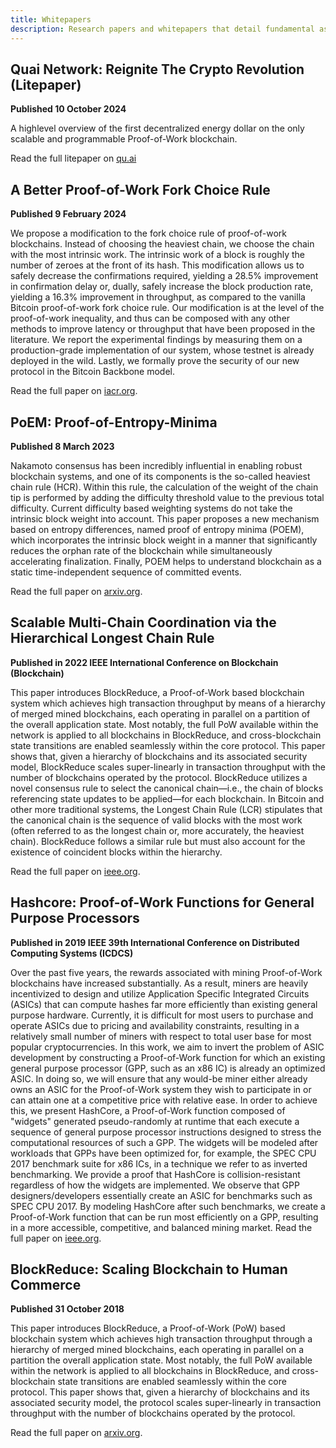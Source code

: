 ```yaml
---
title: Whitepapers
description: Research papers and whitepapers that detail fundamental aspects of the Quai protocol.
---
```


## Quai Network: Reignite The Crypto Revolution (Litepaper)

**Published 10 October 2024**

A highlevel overview of the first decentralized energy dollar on the only scalable and programmable Proof-of-Work blockchain.

Read the full litepaper on [qu.ai](https://qu.ai/litepaper)

## A Better Proof-of-Work Fork Choice Rule

**Published 9 February 2024**

We propose a modification to the fork choice rule of proof-of-work blockchains. Instead of choosing the heaviest chain, we choose the chain with the most intrinsic work. The intrinsic work of a block is roughly the number of zeroes at the front of its hash. This modification allows us to safely decrease the confirmations required, yielding a 28.5% improvement in confirmation delay or, dually, safely increase the block production rate, yielding a 16.3% improvement in throughput, as compared to the vanilla Bitcoin proof-of-work fork choice rule. Our modification is at the level of the proof-of-work inequality, and thus can be composed with any other methods to improve latency or throughput that have been proposed in the literature. We report the experimental findings by measuring them on a production-grade implementation of our system, whose testnet is already deployed in the wild. Lastly, we formally prove the security of our new protocol in the Bitcoin Backbone model.

Read the full paper on [iacr.org](https://eprint.iacr.org/2024/200).

## PoEM: Proof-of-Entropy-Minima

**Published 8 March 2023**

Nakamoto consensus has been incredibly influential in enabling robust blockchain systems, and one of its components is the so-called heaviest chain rule (HCR). Within this rule, the calculation of the weight of the chain tip is performed by adding the difficulty threshold value to the previous total difficulty. Current difficulty based weighting systems do not take the intrinsic block weight into account. This paper proposes a new mechanism based on entropy differences, named proof of entropy minima (POEM), which incorporates the intrinsic block weight in a manner that significantly reduces the orphan rate of the blockchain while simultaneously accelerating finalization. Finally, POEM helps to understand blockchain as a static time-independent sequence of committed events.

Read the full paper on [arxiv.org](https://arxiv.org/abs/2303.04305).

## Scalable Multi-Chain Coordination via the Hierarchical Longest Chain Rule

**Published in 2022 IEEE International Conference on Blockchain (Blockchain)**

This paper introduces BlockReduce, a Proof-of-Work based blockchain system which achieves high transaction throughput by means of a hierarchy of merged mined blockchains, each operating in parallel on a partition of the overall application state. Most notably, the full PoW available within the network is applied to all blockchains in BlockReduce, and cross-blockchain state transitions are enabled seamlessly within the core protocol. This paper shows that, given a hierarchy of blockchains and its associated security model, BlockReduce scales super-linearly in transaction throughput with the number of blockchains operated by the protocol. BlockReduce utilizes a novel consensus rule to select the canonical chain—i.e., the chain of blocks referencing state updates to be applied—for each blockchain. In Bitcoin and other more traditional systems, the Longest Chain Rule (LCR) stipulates that the canonical chain is the sequence of valid blocks with the most work (often referred to as the longest chain or, more accurately, the heaviest chain). BlockReduce follows a similar rule but must also account for the existence of coincident blocks within the hierarchy.

Read the full paper on [ieee.org](https://ieeexplore.ieee.org/document/9881846).

## Hashcore: Proof-of-Work Functions for General Purpose Processors

**Published in 2019 IEEE 39th International Conference on Distributed Computing Systems (ICDCS)**

Over the past five years, the rewards associated with mining Proof-of-Work blockchains have increased substantially. As a result, miners are heavily incentivized to design and utilize Application Specific Integrated Circuits (ASICs) that can compute hashes far more efficiently than existing general purpose hardware. Currently, it is difficult for most users to purchase and operate ASICs due to pricing and availability constraints, resulting in a relatively small number of miners with respect to total user base for most popular cryptocurrencies. In this work, we aim to invert the problem of ASIC development by constructing a Proof-of-Work function for which an existing general purpose processor (GPP, such as an x86 IC) is already an optimized ASIC. In doing so, we will ensure that any would-be miner either already owns an ASIC for the Proof-of-Work system they wish to participate in or can attain one at a competitive price with relative ease. In order to achieve this, we present HashCore, a Proof-of-Work function composed of "widgets" generated pseudo-randomly at runtime that each execute a sequence of general purpose processor instructions designed to stress the computational resources of such a GPP. The widgets will be modeled after workloads that GPPs have been optimized for, for example, the SPEC CPU 2017 benchmark suite for x86 ICs, in a technique we refer to as inverted benchmarking. We provide a proof that HashCore is collision-resistant regardless of how the widgets are implemented. We observe that GPP designers/developers essentially create an ASIC for benchmarks such as SPEC CPU 2017. By modeling HashCore after such benchmarks, we create a Proof-of-Work function that can be run most efficiently on a GPP, resulting in a more accessible, competitive, and balanced mining market.
Read the full paper on [ieee.org](https://ieeexplore.ieee.org/document/8884814).

## BlockReduce: Scaling Blockchain to Human Commerce

**Published 31 October 2018**

This paper introduces BlockReduce, a Proof-of-Work (PoW) based blockchain system which achieves high transaction throughput through a hierarchy of merged mined blockchains, each operating in parallel on a partition the overall application state. Most notably, the full PoW available within the network is applied to all blockchains in BlockReduce, and cross-blockchain state transitions are enabled seamlessly within the core protocol. This paper shows that, given a hierarchy of blockchains and its associated security model, the protocol scales super-linearly in transaction throughput with the number of blockchains operated by the protocol.

Read the full paper on [arxiv.org](https://arxiv.org/abs/1811.00125).
